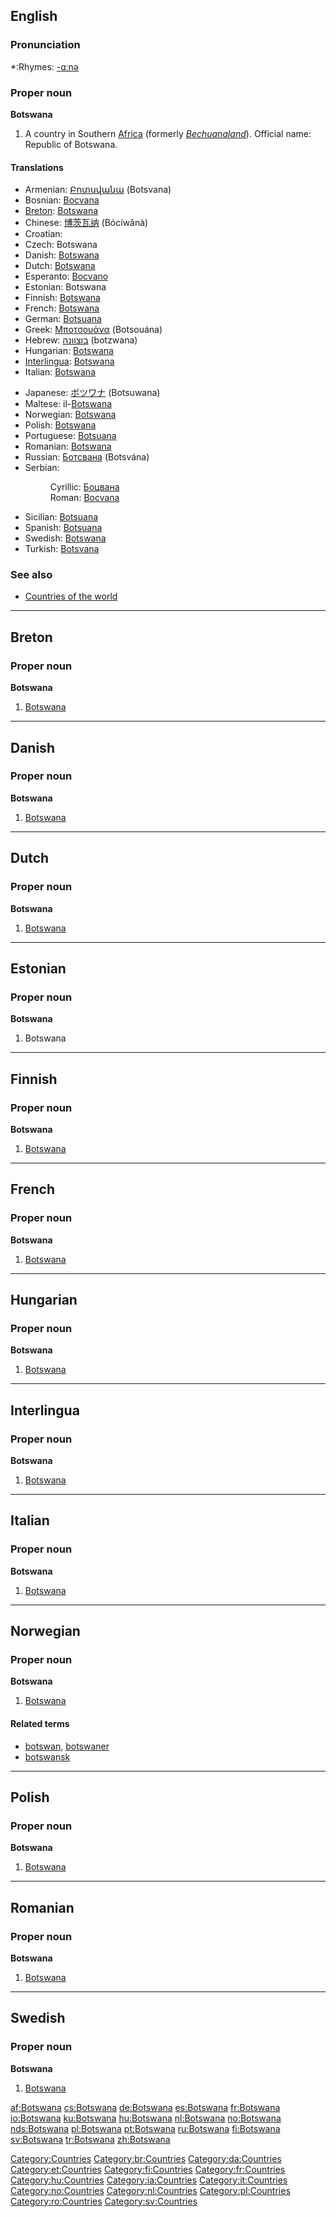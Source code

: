 ==English==

===Pronunciation===
*:Rhymes: [[Rhymes:English:-ɑːnə|-ɑːnə]]

===Proper noun===
'''Botswana'''

# A country in Southern [[Africa]] (formerly ''[[Bechuanaland]]''). Official name: Republic of Botswana.

====Translations====
{{top}}
*Armenian: [[Բոտսվանա]] (Botsvana)
*Bosnian: [[Bocvana#Bosnian|Bocvana]] {{f}}
*[[Breton]]: [[#Breton|Botswana]]
*Chinese: [[博茨瓦纳]] (Bócíwǎnà)
*Croatian: {{t|hr|Bocvana|f}}
*Czech: Botswana {{f}}
*Danish: [[#Danish|Botswana]]
*Dutch: [[#Dutch|Botswana]] {{n}}
*Esperanto: [[Bocvano]]
*Estonian: Botswana
*Finnish: [[#Finnish|Botswana]]
*French: [[#French|Botswana]]
*German: [[Botsuana]]
*Greek: [[Μποτσουάνα]] (Botsouána) {{f}}
*Hebrew: [[בוצוונה]] (botzwana)
*Hungarian: [[#Hungarian|Botswana]]
*[[Interlingua]]: [[#Interlingua|Botswana]]
*Italian: [[#Italian|Botswana]] {{f}}
{{mid}}
*Japanese: [[ボツワナ]] (Botsuwana)
*Maltese: il-[[Botswana]]
*Norwegian: [[#Norwegian|Botswana]]
*Polish: [[#Polish|Botswana]] {{f}}
*Portuguese: [[Botsuana]] {{f}}
*Romanian: [[#Romanian|Botswana]] {{f}}
*Russian: [[Ботсвана]] (Botsvána) {{f}}
*Serbian:
*:Cyrillic: [[Боцвана#Serbian|Боцвана]] {{f}}
*:Roman: [[Bocvana#Serbian|Bocvana]] {{f}}
*Sicilian: [[Botsuana]] {{f}}
*Spanish: [[Botsuana]] {{f}}
*Swedish: [[#Swedish|Botswana]]
*Turkish: [[Botsvana]]
{{bottom}}

===See also===
*[[Countries of the world]]

----

==Breton==

===Proper noun===
'''Botswana'''

# [[#English|Botswana]]

----

==Danish==

===Proper noun===
'''Botswana'''

# [[#English|Botswana]]

----

==Dutch==

===Proper noun===
'''Botswana''' {{n}}

# [[#English|Botswana]]

----

==Estonian==

===Proper noun===
'''Botswana'''

# Botswana {{et-country}}

----

==Finnish==

===Proper noun===
'''Botswana'''

# [[#English|Botswana]]

----

==French==

===Proper noun===
'''Botswana'''

# [[#English|Botswana]]

----

==Hungarian==

===Proper noun===
'''Botswana'''

# [[#English|Botswana]]

----

==Interlingua==

===Proper noun===
'''Botswana'''

# [[#English|Botswana]]

----

==Italian==

===Proper noun===
'''Botswana'''

# [[#English|Botswana]]

----

==Norwegian==

===Proper noun===
'''Botswana'''

# [[#English|Botswana]]

====Related terms====
*[[botswan]], [[botswaner]]
*[[botswansk]]

----

==Polish==

===Proper noun===
'''Botswana'''

# [[#English|Botswana]]

----

==Romanian==

===Proper noun===
'''Botswana'''

# [[#English|Botswana]]

----

==Swedish==

===Proper noun===
'''Botswana'''

# [[#English|Botswana]]

[[Category:Countries]]
[[Category:br:Countries]]
[[Category:da:Countries]]
[[Category:et:Countries]]
[[Category:fi:Countries]]
[[Category:fr:Countries]]
[[Category:hu:Countries]]
[[Category:ia:Countries]]
[[Category:it:Countries]]
[[Category:no:Countries]]
[[Category:nl:Countries]]
[[Category:pl:Countries]]
[[Category:ro:Countries]]
[[Category:sv:Countries]]

[[af:Botswana]]
[[cs:Botswana]]
[[de:Botswana]]
[[es:Botswana]]
[[fr:Botswana]]
[[io:Botswana]]
[[ku:Botswana]]
[[hu:Botswana]]
[[nl:Botswana]]
[[no:Botswana]]
[[nds:Botswana]]
[[pl:Botswana]]
[[pt:Botswana]]
[[ru:Botswana]]
[[fi:Botswana]]
[[sv:Botswana]]
[[tr:Botswana]]
[[zh:Botswana]]
